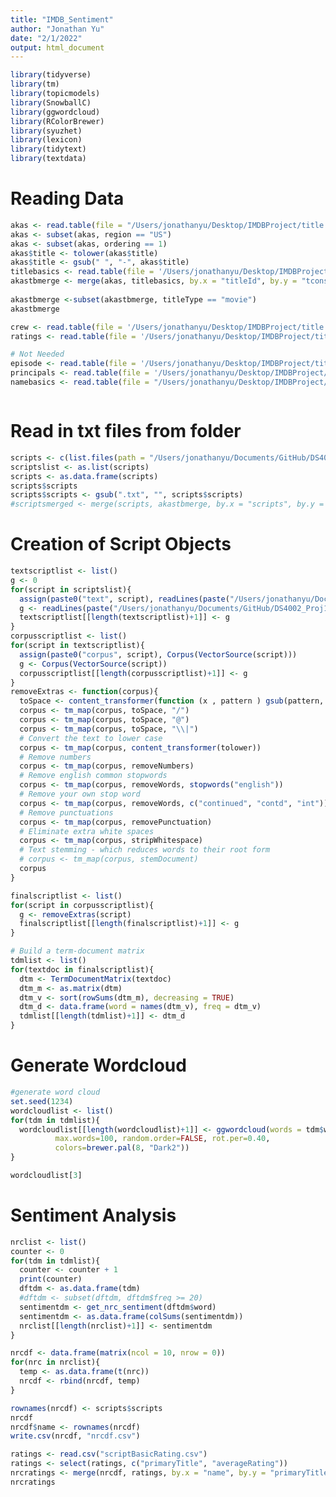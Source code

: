 ```yaml
---
title: "IMDB_Sentiment"
author: "Jonathan Yu"
date: "2/1/2022"
output: html_document
---
```


```r
library(tidyverse)
library(tm)
library(topicmodels)
library(SnowballC)
library(ggwordcloud)
library(RColorBrewer)
library(syuzhet)
library(lexicon)
library(tidytext)
library(textdata)
```
# Reading Data 
```r
akas <- read.table(file = "/Users/jonathanyu/Desktop/IMDBProject/title.akas.tsv", sep = '\t', header = TRUE, fill = TRUE)
akas <- subset(akas, region == "US")
akas <- subset(akas, ordering == 1)
akas$title <- tolower(akas$title)
akas$title <- gsub(" ", "-", akas$title)
titlebasics <- read.table(file = '/Users/jonathanyu/Desktop/IMDBProject/title.basics.tsv', sep = '\t', header = TRUE, fill = TRUE)
akastbmerge <- merge(akas, titlebasics, by.x = "titleId", by.y = "tconst")
                      
akastbmerge <-subset(akastbmerge, titleType == "movie")
akastbmerge

crew <- read.table(file = '/Users/jonathanyu/Desktop/IMDBProject/title.crew.tsv', sep = '\t', header = TRUE, fill = TRUE)
ratings <- read.table(file = '/Users/jonathanyu/Desktop/IMDBProject/title.ratings.tsv', sep = '\t', header = TRUE, fill = TRUE)

# Not Needed
episode <- read.table(file = '/Users/jonathanyu/Desktop/IMDBProject/title.episode.tsv', sep = '\t', header = TRUE, fill = TRUE)
principals <- read.table(file = '/Users/jonathanyu/Desktop/IMDBProject/title.principals.tsv', sep = '\t', header = TRUE, fill = TRUE)
namebasics <- read.table(file = "/Users/jonathanyu/Desktop/IMDBProject/name.basics.tsv", sep = '\t', header = TRUE, fill = TRUE)



```
# Read in txt files from folder
```r
scripts <- c(list.files(path = "/Users/jonathanyu/Documents/GitHub/DS4002_Proj1/scripts"))
scriptslist <- as.list(scripts)
scripts <- as.data.frame(scripts)
scripts$scripts
scripts$scripts <- gsub(".txt", "", scripts$scripts)
#scriptsmerged <- merge(scripts, akastbmerge, by.x = "scripts", by.y = "title")
```

# Creation of Script Objects
```r
textscriptlist <- list()
g <- 0
for(script in scriptslist){
  assign(paste0("text", script), readLines(paste("/Users/jonathanyu/Documents/GitHub/DS4002_Proj1/scripts/",script, sep = "")))
  g <- readLines(paste("/Users/jonathanyu/Documents/GitHub/DS4002_Proj1/scripts/",script, sep = ""))
  textscriptlist[[length(textscriptlist)+1]] <- g
}
corpusscriptlist <- list()
for(script in textscriptlist){
  assign(paste0("corpus", script), Corpus(VectorSource(script)))
  g <- Corpus(VectorSource(script))
  corpusscriptlist[[length(corpusscriptlist)+1]] <- g            
}
removeExtras <- function(corpus){
  toSpace <- content_transformer(function (x , pattern ) gsub(pattern, " ", x))
  corpus <- tm_map(corpus, toSpace, "/")
  corpus <- tm_map(corpus, toSpace, "@")
  corpus <- tm_map(corpus, toSpace, "\\|")
  # Convert the text to lower case
  corpus <- tm_map(corpus, content_transformer(tolower))
  # Remove numbers
  corpus <- tm_map(corpus, removeNumbers)
  # Remove english common stopwords
  corpus <- tm_map(corpus, removeWords, stopwords("english"))
  # Remove your own stop word
  corpus <- tm_map(corpus, removeWords, c("continued", "contd", "int"))
  # Remove punctuations
  corpus <- tm_map(corpus, removePunctuation)
  # Eliminate extra white spaces
  corpus <- tm_map(corpus, stripWhitespace)
  # Text stemming - which reduces words to their root form
  # corpus <- tm_map(corpus, stemDocument)
  corpus  
}

finalscriptlist <- list()
for(script in corpusscriptlist){
  g <- removeExtras(script)
  finalscriptlist[[length(finalscriptlist)+1]] <- g
}
```

```r
# Build a term-document matrix
tdmlist <- list()
for(textdoc in finalscriptlist){
  dtm <- TermDocumentMatrix(textdoc)
  dtm_m <- as.matrix(dtm)
  dtm_v <- sort(rowSums(dtm_m), decreasing = TRUE)
  dtm_d <- data.frame(word = names(dtm_v), freq = dtm_v)
  tdmlist[[length(tdmlist)+1]] <- dtm_d
}

```

# Generate Wordcloud
```r
#generate word cloud
set.seed(1234)
wordcloudlist <- list()
for(tdm in tdmlist){
  wordcloudlist[[length(wordcloudlist)+1]] <- ggwordcloud(words = tdm$word, freq = tdm$freq, min.freq = 5,
          max.words=100, random.order=FALSE, rot.per=0.40, 
          colors=brewer.pal(8, "Dark2"))
}

wordcloudlist[3]
```

# Sentiment Analysis
```r
nrclist <- list()
counter <- 0
for(tdm in tdmlist){
  counter <- counter + 1
  print(counter)
  dftdm <- as.data.frame(tdm)
  #dftdm <- subset(dftdm, dftdm$freq >= 20)
  sentimentdm <- get_nrc_sentiment(dftdm$word)
  sentimentdm <- as.data.frame(colSums(sentimentdm))
  nrclist[[length(nrclist)+1]] <- sentimentdm
}

```


```r
nrcdf <- data.frame(matrix(ncol = 10, nrow = 0))
for(nrc in nrclist){
  temp <- as.data.frame(t(nrc))
  nrcdf <- rbind(nrcdf, temp)
}

rownames(nrcdf) <- scripts$scripts
nrcdf
nrcdf$name <- rownames(nrcdf)
write.csv(nrcdf, "nrcdf.csv")
```

```r
ratings <- read.csv("scriptBasicRating.csv")
ratings <- select(ratings, c("primaryTitle", "averageRating"))
nrcratings <- merge(nrcdf, ratings, by.x = "name", by.y = "primaryTitle")
nrcratings
```

```r

```

